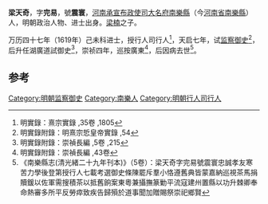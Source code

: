 {{not|梁天琦}}
'''梁天奇'''，字'''完易'''，號'''震寰'''，[[河南承宣布政使司|河南承宣布政使司]][[大名府|大名府]][[南樂縣|南樂縣]]（今[[河南省|河南省]][[南樂縣|南樂縣]]）人，明朝政治人物、进士出身。[[梁楠|梁楠]]之子。

万历四十七年（1619年）己未科进士，授行人司行人<ref>明實錄：熹宗實錄 ,35卷 ,1805</ref>，天启七年，试[[监察御史|监察御史]]<ref>明實錄附錄：明熹宗悊皇帝實錄 ,54</ref>，后升任湖廣道試御史<ref>明實錄附錄：崇禎長編 ,5卷 ,215</ref>，崇祯四年，巡按廣東<ref>明實錄附錄：崇禎長編 ,43卷</ref>，后因病去世<ref>《南樂縣志(清光緒二十九年刊本)》（5卷）：梁天奇字完易號震寰忠誠孝友寒苦力學後登第授行人七載考選御史條陳罷斥羣小恪遵舊典皆蒙嘉納巡視茶馬捐贖鍰以佐軍需搜積茶以抵舊餉案東粵兼攝撫篆勦平流寇建州置縣以功升棘卿奉命熱審多所平反勞瘁致疾告歸殞於道事聞加贈賜祭崇祀鄉賢</ref>。

==参考==
{{reflist}}
{{明朝人物小作品}}
{{萬曆四十七年己未科殿試金榜}}
{{DEFAULTSORT:Liang梁}}
[[Category:明朝监察御史|Category:明朝监察御史]]
[[Category:南樂人|Category:南樂人]]
[[Category:明朝行人司行人|Category:明朝行人司行人]]